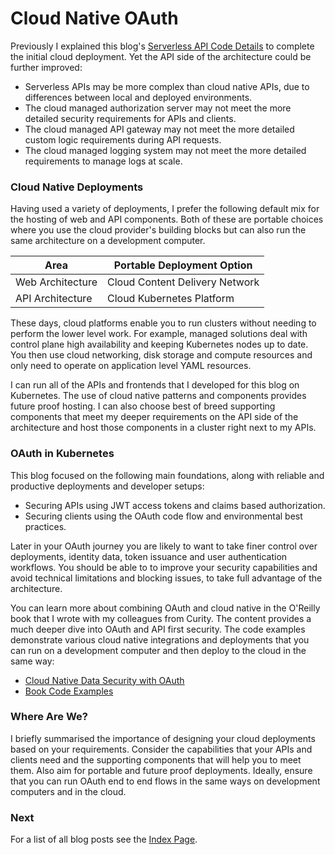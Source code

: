# Cloud Native OAuth

Previously I explained this blog's <a href='serverless-api-coding-model.mdx'>Serverless API Code Details</a> to complete the initial cloud deployment. Yet the API side of the architecture could be further improved:

- Serverless APIs may be more complex  than cloud native APIs, due to differences between local and deployed environments.
- The cloud managed authorization server may not meet the more detailed security requirements for APIs and clients.
- The cloud managed API gateway may not meet the more detailed custom logic requirements during API requests.
- The cloud managed logging system may not meet the more detailed requirements to manage logs at scale.

### Cloud Native Deployments

Having used a variety of deployments, I prefer the following default mix for the hosting of web and API components. Both of these are portable choices where you use the cloud provider's building blocks but can also run the same architecture on a development computer.

| Area | Portable Deployment Option |
| ---- | -------------------------- |
| Web Architecture | Cloud Content Delivery Network |
| API Architecture | Cloud Kubernetes Platform |

These days, cloud platforms enable you to run clusters without needing to perform the lower level work. For example, managed solutions deal with control plane high availability and keeping Kubernetes nodes up to date. You then use cloud networking, disk storage and compute resources and only need to operate on application level YAML resources.

I can run all of the APIs and frontends that I developed for this blog on Kubernetes. The use of cloud native patterns and components provides future proof hosting. I can also choose best of breed supporting components that meet my deeper requirements on the API side of the architecture and host those components in a cluster right next to my APIs.

### OAuth in Kubernetes

This blog focused on the following main foundations, along with reliable and productive deployments and developer setups:

- Securing APIs using JWT access tokens and claims based authorization.
- Securing clients using the OAuth code flow and environmental best practices.

Later in your OAuth journey you are likely to want to take finer control over deployments, identity data, token issuance and user authentication workflows. You should be able to to improve your security capabilities and avoid technical limitations and blocking issues, to take full advantage of the architecture.

You can learn more about combining OAuth and cloud native in the O'Reilly book that I wrote with my colleagues from Curity. The content provides a much deeper dive into OAuth and API first security. The code examples demonstrate various cloud native integrations and deployments that you can run on a development computer and then deploy to the cloud in the same way:

- [Cloud Native Data Security with OAuth](https://www.oreilly.com/library/view/cloud-native-data/9781098164874/)
- [Book Code Examples](https://github.com/curityio/cloud-native-oauth-security-examples)

### Where Are We?

I briefly summarised the importance of designing your cloud deployments based on your requirements. Consider the capabilities that your APIs and clients need and the supporting components that will help you to meet them. Also aim for portable and future proof deployments. Ideally, ensure that you can run OAuth end to end flows in the same ways on development computers and in the cloud.

### Next

For a list of all blog posts see the <a href='index.mdx'>Index Page</a>.
